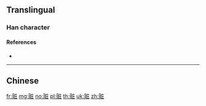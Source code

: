 {{character info/new}}
{{also|贓|贜}}
==Translingual==

===Han character===
{{Han char|rn=154|rad=贝|as=06|sn=10|four=|canj=BOIG|ids=⿰贝庄}}

====References====
* {{Han ref|kx=1213.211|hdz=63640.020|uh=8D43|ud=36163}}

----

==Chinese==
{{zh-see|贓}}

[[fr:赃]]
[[mg:赃]]
[[no:赃]]
[[pl:赃]]
[[th:赃]]
[[uk:赃]]
[[zh:赃]]